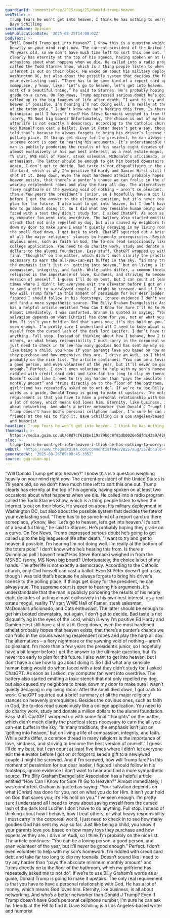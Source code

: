 ```yaml
---
guardianId: commentisfree/2025/aug/25/donald-trump-heaven
webTitle: >-
  Trump fears he won’t get into heaven. I think he has nothing to worry about |
  Dave Schilling
sectionName: Opinion
webPublicationDate: '2025-08-25T14:00:02Z'
bodyText: >-
  “Will Donald Trump get into heaven?” I know this is a question weighing
  heavily on your mind right now. The current president of the United States is
  79 years old, so we don’t have much time left to sort this one out. Trump
  clearly has eternity at the top of his agenda, having spoken on at least two
  occasions about what happens when we die. He called into a radio program
  called the Todd Starnes Show, which is a thing people listen to when the
  internet is out on their block. He waxed on about his military deployment in
  Washington DC, but also about the possible system that decides the fate of
  your everlasting soul. “There has to be some kind of a report card up there
  someplace, y’know, like: ‘Let’s go to heaven, let’s get into heaven.’ It’s
  sort of a beautiful thing,” he said to Starnes. He’s probably hoping they
  grade on a curve. On Fox News, Trump expressed serious doubt he’s going to get
  called up to the big leagues of life after death. “I want to try and get to
  heaven if possible. I’m hearing I’m not doing well. I’m really at the bottom
  of the totem pole.” I don’t know who he’s hearing this from. Is there a
  Quinnipiac poll I haven’t read? Has Steve Kornacki weighed in from the MSNBC
  (sorry, MS Now) big board? Unfortunately, the choice is out of my hands. The
  afterlife is not exactly a democracy. According to the Catholic church, only
  God himself can cast a ballot. Even St Peter doesn’t get a say, though I was
  told that’s because he always forgets to bring his driver’s license to the
  polling place. If things get dicey for the president, he can always sue. The
  supreme court is open to hearing his arguments. It’s understandable that the
  man is publicly pondering the results of his nearly eight decades of acting
  almost exclusively in his own best interest, as a real estate mogul, reality
  TV star, WWE Hall of Famer, steak salesman, McDonald’s aficionado, and Cats
  enthusiast. The latter should be enough to get him booted downstairs, but
  again, I don’t get to decide. Bad taste is not disqualifying in the eyes of
  the Lord, which is why I’m positive Ed Hardy and Damien Hirst still have a
  shot at it. Deep down, even the most hardened atheist probably hopes that
  heaven exists, that there’s a punter’s chance we can frolic in the clouds
  wearing resplendent robes and play the harp all day. The alternatives – a
  fiery nightmare or the yawning void of nothing – aren’t so pleasant. I’m more
  than a few years the president’s junior, so I hopefully have a bit longer
  before I get the answer to the ultimate question, but it’s never too early to
  plan for the future. I also want to get into heaven, but I don’t have a clue
  how to go about doing it. So I did what any sensible human being would do when
  faced with a test they didn’t study for. I asked ChatGPT. As soon as I asked,
  my computer fan went into overdrive. The battery also started emitting a toxic
  stench that not only repelled my dog, but also caused my neighbors to break
  down my door to make sure I wasn’t quietly decaying in my living room. After
  the smell died down, I got back to work. ChatGPT squirted out a brief summary
  of all the major religions’ stances on heavenly prerequisites. Besides the
  obvious ones, such as faith in God, the to-dos read suspiciously like a
  college application. You need to do charity work, study and donate a million
  dollars to the alumni foundation. Easy stuff. ChatGPT wrapped up with some
  final “thoughts” on the matter, which didn’t much clarify the practical steps
  necessary to earn the all-you-can-eat buffet in the sky. “In many traditions,
  the emphasis isn’t just on ‘getting into heaven,’ but on living a life of
  compassion, integrity, and faith. While paths differ, a common thread in many
  religions is the importance of love, kindness, and striving to become the best
  version of oneself.” I guess I’ll do my best, but I can count at least five
  times where I didn’t let everyone exit the elevator before I got on or forgot
  to send a gift to a newlywed couple. I might be screwed. And if I’m screwed,
  how will Trump fare? In this moment of pessimism for our dear leader, I
  figured I should follow in his footsteps, ignore evidence I don’t want to hear
  and find a more sympathetic source. The Billy Graham Evangelistic Association
  has a helpful article entitled “How Can I Know for Sure I’ll Go to Heaven?”
  Almost immediately, I was comforted. Graham is quoted as saying: “Your
  salvation depends on what [Christ] has done for you, not on what you do for
  Him. It isn’t your hold on God that saves you; it’s His hold on you.” I’ve
  seen enough. I’m pretty sure I understand all I need to know about saving
  myself from the cursed lash of the dark lord Lucifer. I don’t have to do
  anything. Full stop. Instead of thinking about how I behave, how I treat
  others, or what heavy responsibility I must carry in the corporeal world, I
  just need to check in to see how many goodies God has sent my way so far. Just
  like being a child, you know if your parents love you based on how many toys
  they purchase and how expensive they are. I drive an Audi, so I think I’m
  probably on the nice list. The article continues: “You can be a loving person,
  a good person, and even volunteer of the year, but it’ll never be good
  enough.” Perfect. I don’t even volunteer to help with my son’s homework, I’m
  riddled with credit card debt and take far too long to clip my toenails.
  Doesn’t sound like I need to try any harder than “pays the absolute minimum
  monthly amount” and “trims directly on to the floor of the bathroom, which my
  girlfriend has repeatedly asked me to not do”. If we’re to use Billy Graham’s
  words as a guide, Donald Trump is going to make it upstairs. The only real
  requirement is that you have to have a personal relationship with God. He has
  a lot of money, which means God loves him. Eternity, like business, is all
  about networking. And who’s a better networker than Donald J Trump? Even if
  Trump doesn’t have God’s personal cellphone number, I’m sure he can ask his
  friends at the FBI to find it. Dave Schilling is a Los Angeles-based writer
  and humorist
headline: Trump fears he won’t get into heaven. I think he has nothing to worry about
thumbnail: >-
  https://media.guim.co.uk/e8d7cf618be119a79b6c8f8bdb0026e5dfdc43a9/426_481_5975_3587/500.jpg
slug: >-
  trump-fears-he-wont-get-into-heaven-i-think-he-has-nothing-to-worry-about-or-dave-schilling
webUrl: 'https://www.theguardian.com/commentisfree/2025/aug/25/donald-trump-heaven'
generatedAt: '2025-08-26T09:00:45.335Z'
source: guardian-api
---
```

“Will Donald Trump get into heaven?” I know this is a question weighing heavily on your mind right now. The current president of the United States is 79 years old, so we don’t have much time left to sort this one out. Trump clearly has eternity at the top of his agenda, having spoken on at least two occasions about what happens when we die. He called into a radio program called the Todd Starnes Show, which is a thing people listen to when the internet is out on their block. He waxed on about his military deployment in Washington DC, but also about the possible system that decides the fate of your everlasting soul. “There has to be some kind of a report card up there someplace, y’know, like: ‘Let’s go to heaven, let’s get into heaven.’ It’s sort of a beautiful thing,” he said to Starnes. He’s probably hoping they grade on a curve. On Fox News, Trump expressed serious doubt he’s going to get called up to the big leagues of life after death. “I want to try and get to heaven if possible. I’m hearing I’m not doing well. I’m really at the bottom of the totem pole.” I don’t know who he’s hearing this from. Is there a Quinnipiac poll I haven’t read? Has Steve Kornacki weighed in from the MSNBC (sorry, MS Now) big board? Unfortunately, the choice is out of my hands. The afterlife is not exactly a democracy. According to the Catholic church, only God himself can cast a ballot. Even St Peter doesn’t get a say, though I was told that’s because he always forgets to bring his driver’s license to the polling place. If things get dicey for the president, he can always sue. The supreme court is open to hearing his arguments. It’s understandable that the man is publicly pondering the results of his nearly eight decades of acting almost exclusively in his own best interest, as a real estate mogul, reality TV star, WWE Hall of Famer, steak salesman, McDonald’s aficionado, and Cats enthusiast. The latter should be enough to get him booted downstairs, but again, I don’t get to decide. Bad taste is not disqualifying in the eyes of the Lord, which is why I’m positive Ed Hardy and Damien Hirst still have a shot at it. Deep down, even the most hardened atheist probably hopes that heaven exists, that there’s a punter’s chance we can frolic in the clouds wearing resplendent robes and play the harp all day. The alternatives – a fiery nightmare or the yawning void of nothing – aren’t so pleasant. I’m more than a few years the president’s junior, so I hopefully have a bit longer before I get the answer to the ultimate question, but it’s never too early to plan for the future. I also want to get into heaven, but I don’t have a clue how to go about doing it. So I did what any sensible human being would do when faced with a test they didn’t study for. I asked ChatGPT. As soon as I asked, my computer fan went into overdrive. The battery also started emitting a toxic stench that not only repelled my dog, but also caused my neighbors to break down my door to make sure I wasn’t quietly decaying in my living room. After the smell died down, I got back to work. ChatGPT squirted out a brief summary of all the major religions’ stances on heavenly prerequisites. Besides the obvious ones, such as faith in God, the to-dos read suspiciously like a college application. You need to do charity work, study and donate a million dollars to the alumni foundation. Easy stuff. ChatGPT wrapped up with some final “thoughts” on the matter, which didn’t much clarify the practical steps necessary to earn the all-you-can-eat buffet in the sky. “In many traditions, the emphasis isn’t just on ‘getting into heaven,’ but on living a life of compassion, integrity, and faith. While paths differ, a common thread in many religions is the importance of love, kindness, and striving to become the best version of oneself.” I guess I’ll do my best, but I can count at least five times where I didn’t let everyone exit the elevator before I got on or forgot to send a gift to a newlywed couple. I might be screwed. And if I’m screwed, how will Trump fare? In this moment of pessimism for our dear leader, I figured I should follow in his footsteps, ignore evidence I don’t want to hear and find a more sympathetic source. The Billy Graham Evangelistic Association has a helpful article entitled “How Can I Know for Sure I’ll Go to Heaven?” Almost immediately, I was comforted. Graham is quoted as saying: “Your salvation depends on what [Christ] has done for you, not on what you do for Him. It isn’t your hold on God that saves you; it’s His hold on you.” I’ve seen enough. I’m pretty sure I understand all I need to know about saving myself from the cursed lash of the dark lord Lucifer. I don’t have to do anything. Full stop. Instead of thinking about how I behave, how I treat others, or what heavy responsibility I must carry in the corporeal world, I just need to check in to see how many goodies God has sent my way so far. Just like being a child, you know if your parents love you based on how many toys they purchase and how expensive they are. I drive an Audi, so I think I’m probably on the nice list. The article continues: “You can be a loving person, a good person, and even volunteer of the year, but it’ll never be good enough.” Perfect. I don’t even volunteer to help with my son’s homework, I’m riddled with credit card debt and take far too long to clip my toenails. Doesn’t sound like I need to try any harder than “pays the absolute minimum monthly amount” and “trims directly on to the floor of the bathroom, which my girlfriend has repeatedly asked me to not do”. If we’re to use Billy Graham’s words as a guide, Donald Trump is going to make it upstairs. The only real requirement is that you have to have a personal relationship with God. He has a lot of money, which means God loves him. Eternity, like business, is all about networking. And who’s a better networker than Donald J Trump? Even if Trump doesn’t have God’s personal cellphone number, I’m sure he can ask his friends at the FBI to find it. Dave Schilling is a Los Angeles-based writer and humorist
